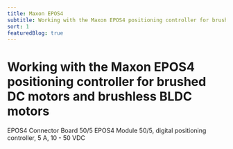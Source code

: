```yaml
---
title: Maxon EPOS4
subtitle: Working with the Maxon EPOS4 positioning controller for brushed DC motors and brushless BLDC motors
sort: 1
featuredBlog: true
---
```





# Working with the Maxon EPOS4 positioning controller for brushed DC motors and brushless BLDC motors

EPOS4 Connector Board 50/5
EPOS4 Module 50/5, digital positioning controller, 5 A, 10 - 50 VDC

<TitleImage image={epos4_compact_50_5} alt="EPOS 50/5"/>



